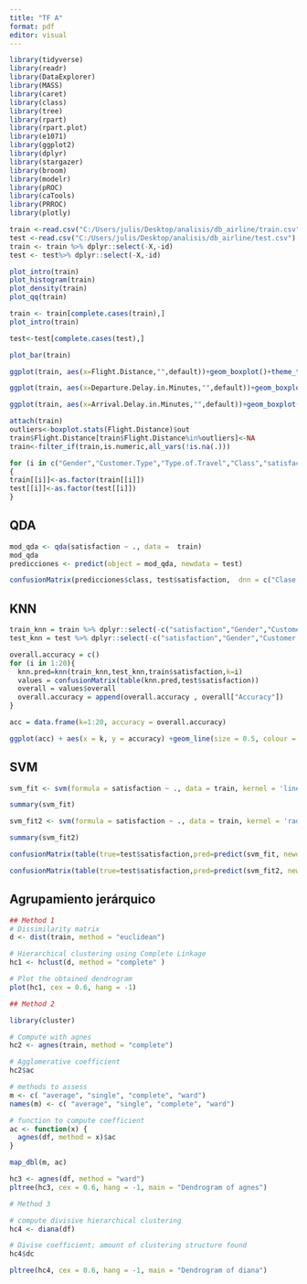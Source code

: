 ---
title: "TF A"
format: pdf
editor: visual
---

```{r}
library(tidyverse)
library(readr)
library(DataExplorer)
library(MASS)
library(caret)
library(class)
library(tree)
library(rpart)
library(rpart.plot)
library(e1071)
library(ggplot2)
library(dplyr) 
library(stargazer)
library(broom) 
library(modelr) 
library(pROC)
library(caTools)
library(PRROC)
library(plotly)

```

```{r}
train <-read.csv("C:/Users/julis/Desktop/analisis/db_airline/train.csv")
test <-read.csv("C:/Users/julis/Desktop/analisis/db_airline/test.csv")
train <- train %>% dplyr::select(-X,-id)
test <- test%>% dplyr::select(-X,-id)
```

```{r}
plot_intro(train)
plot_histogram(train)
plot_density(train)
plot_qq(train)
```

```{r}
train <- train[complete.cases(train),]
plot_intro(train)
```

```{r}
test<-test[complete.cases(test),]
```

```{r}
plot_bar(train)
```

```{r}
ggplot(train, aes(x=Flight.Distance,"",default))+geom_boxplot()+theme_test()+xlab('Flight Distance')
```

```{r}
ggplot(train, aes(x=Departure.Delay.in.Minutes,"",default))+geom_boxplot()+theme_test()+xlab('Departure Delay [min]')
```

```{r}
ggplot(train, aes(x=Arrival.Delay.in.Minutes,"",default))+geom_boxplot()+theme_test()+xlab('Arrival Delay [min]')
```

```{r,warning=FALSE}
attach(train)
outliers<-boxplot.stats(Flight.Distance)$out
train$Flight.Distance[train$Flight.Distance%in%outliers]<-NA
train<-filter_if(train,is.numeric,all_vars(!is.na(.)))
```

```{r}
for (i in c("Gender","Customer.Type","Type.of.Travel","Class","satisfaction"))
{
train[[i]]<-as.factor(train[[i]])
test[[i]]<-as.factor(test[[i]])
}

```

## QDA

```{r,warning=FALSE}
mod_qda <- qda(satisfaction ~ ., data =  train)
mod_qda
predicciones <- predict(object = mod_qda, newdata = test)

confusionMatrix(predicciones$class, test$satisfaction,  dnn = c("Clase predicha", "Clase real"))
```

## KNN

```{r}
train_knn = train %>% dplyr::select(-c("satisfaction","Gender","Customer.Type","Type.of.Travel","Class"))
test_knn = test %>% dplyr::select(-c("satisfaction","Gender","Customer.Type","Type.of.Travel","Class"))
```

```{r}
overall.accuracy = c()
for (i in 1:20){
  knn.pred=knn(train_knn,test_knn,train$satisfaction,k=i)
  values = confusionMatrix(table(knn.pred,test$satisfaction))
  overall = values$overall
  overall.accuracy = append(overall.accuracy , overall["Accuracy"])
}

acc = data.frame(k=1:20, accuracy = overall.accuracy)

ggplot(acc) + aes(x = k, y = accuracy) +geom_line(size = 0.5, colour = "#112446") +  theme_minimal() + geom_vline(xintercept = 8, color = "red")
```

## SVM

```{r}
svm_fit <- svm(formula = satisfaction ~ ., data = train, kernel = 'linear')

summary(svm_fit)

svm_fit2 <- svm(formula = satisfaction ~ ., data = train, kernel = 'radial')

summary(svm_fit2)
```

```{r}
confusionMatrix(table(true=test$satisfaction,pred=predict(svm_fit, newdata=test)))

confusionMatrix(table(true=test$satisfaction,pred=predict(svm_fit2, newdata=test)))
```

## Agrupamiento jerárquico

```{r}
## Method 1
# Dissimilarity matrix
d <- dist(train, method = "euclidean")

# Hierarchical clustering using Complete Linkage
hc1 <- hclust(d, method = "complete" )

# Plot the obtained dendrogram
plot(hc1, cex = 0.6, hang = -1)

## Method 2

library(cluster)

# Compute with agnes
hc2 <- agnes(train, method = "complete")

# Agglomerative coefficient
hc2$ac

# methods to assess
m <- c( "average", "single", "complete", "ward")
names(m) <- c( "average", "single", "complete", "ward")

# function to compute coefficient
ac <- function(x) {
  agnes(df, method = x)$ac
}

map_dbl(m, ac)

hc3 <- agnes(df, method = "ward")
pltree(hc3, cex = 0.6, hang = -1, main = "Dendrogram of agnes") 

# Method 3

# compute divisive hierarchical clustering
hc4 <- diana(df)

# Divise coefficient; amount of clustering structure found
hc4$dc

pltree(hc4, cex = 0.6, hang = -1, main = "Dendrogram of diana")
```
